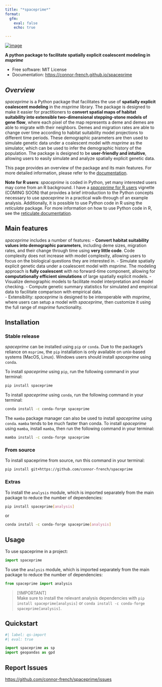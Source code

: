```yaml
---
title: "*spaceprime*"
format: 
  gfm:
    eval: false
    echo: true

---
```



[![image](https://img.shields.io/pypi/v/spaceprime.svg)](https://pypi.python.org/pypi/spaceprime)


**A python package to facilitate spatially explicit coalescent modeling in *msprime***


-   Free software: MIT License
-   Documentation: <https://connor-french.github.io/spaceprime>

## *Overview*
*spaceprime* is a Python package that facilitates the use of **spatially explicit coalescent modeling** in the *msprime* library. The package is designed to make it easier for practitioners to **convert spatial maps of habitat suitability into extensible two-dimensional stepping-stone models of gene flow**, where each pixel of the map represents a deme and demes are able to migrate with their neighbors. Demes and migration rates are able to change over time according to habitat suitability model projections to different time periods. These demographic parameters are then used to simulate genetic data under a coalescent model with *msprime* as the simulator, which can be used to infer the demographic history of the population. The package is designed to be **user-friendly and intuitive**, allowing users to easily simulate and analyze spatially explicit genetic data.  

This page provides an overview of the package and its main features. For more detailed information, please refer to the [documentation](https://connor-french.github.io/spaceprime).  

**Note for R users**: *spaceprime* is coded in Python, yet many interested users may come from an R background. I have a [*spaceprime* for R users]() vignette (COMING SOON) that provides a brief introduction to the Python concepts necessary to use *spaceprime* in a practical walk-through of an example analysis. Additionally, it is possible to use Python code in R using the *reticulate* package. For more information on how to use Python code in R, see the [reticulate documentation](https://rstudio.github.io/reticulate/).

## Main features
*spaceprime* includes a number of features:
- **Convert habitat suitability values into demographic parameters**, including deme sizes, migration rates, and their change through time using **very little code**. Code complexity does not increase with model complexity, allowing users to focus on the biological questions they are interested in.
- Simulate spatially explicit genetic data under a coalescent model with *msprime*. The modeling approach is **fully coalescent** with no forward-time component, allowing for **computationally efficient simulations** of large spatially explicit models. 
- Visualize demographic models to facilitate model interpretation and model checking.
- Compute genetic summary statistics for simulated and empirical data to facilitate comparison with empirical data.  
- Extensibility: *spaceprime* is designed to be interoperable with *msprime*, where users can setup a model with *spaceprime*, then customize it using the full range of *msprime* functionality. 

## Installation

### Stable release

*spaceprime* can be installed using `pip` or `conda`. Due to the package's reliance on `msprime`, the `pip` installation is only available on unix-based systems (MacOS, Linux). Windows users should install *spaceprime* using `conda`.

To install *spaceprime* using `pip`, run the following command in your terminal:

```bash
pip install spaceprime
```

To install *spaceprime* using `conda`, run the following command in your terminal:

```bash
conda install -c conda-forge spaceprime
```

The `mamba` package manager can also be used to install *spaceprime* using `conda`. `mamba` tends to be much faster than conda. To install *spaceprime* using `mamba`, install `mamba`, then run the following command in your terminal:

```bash
mamba install -c conda-forge spaceprime
```

### From source

To install spaceprime from source, run this command in your terminal:

```bash
pip install git+https://github.com/connor-french/spaceprime
```

### Extras

To install the `analysis` module, which is imported separately from the main package to reduce the number of dependencies:

```bash
pip install spaceprime[analysis]
```

or  

```bash
conda install -c conda-forge spaceprime[analysis]
```

## Usage

To use spaceprime in a project:

```python
import spaceprime
```

To use the `analysis` module, which is imported separately from the main package to reduce the number of dependencies:

```python
from spaceprime import analysis
```

> [!IMPORTANT]  
> Make sure to install the relevant analysis dependencies with `pip install spaceprime[analysis]` or `conda install -c conda-forge spaceprime[analysis]`.

## Quickstart

```python
#| label: qs-import
#| eval: true

import spaceprime as sp
import geopandas as gpd
```



## Report Issues
[https://github.com/connor-french/spaceprime/issues](https://github.com/connor-french/spaceprime/issues)
